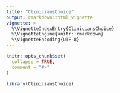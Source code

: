 ```yaml
---
title: "CliniciansChoice"
output: rmarkdown::html_vignette
vignette: >
  %\VignetteIndexEntry{CliniciansChoice}
  %\VignetteEngine{knitr::rmarkdown}
  %\VignetteEncoding{UTF-8}
---
```


```r
knitr::opts_chunk$set(
  collapse = TRUE,
  comment = "#>"
)
```

```r
library(CliniciansChoice)
```
